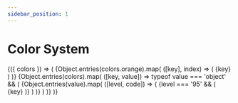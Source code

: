 ```yaml
---
sidebar_position: 1
---
```



# Color System

<InjectColors>
  {({ colors }) => (
    <Paper backgroundColor="background" py={40}>
      <VStack>
        <HStack>
          {Object.entries(colors.orange).map(
            ([key], index) => (
              <Paper
                key={key}
                flex={1}
                py={4}
                backgroundColor={
                  colors.neutral[
                    index % 2 === 0 ? 15 : 10
                  ]
                }
                justifyContent="center"
              >
                <Body
                  level={5}
                  color={colors.neutral[95]}
                  textAlign="center"
                >
                  {key}
                </Body>
              </Paper>
            )
          )}
        </HStack>
        {Object.entries(colors).map(
          ([key, value]) =>
            typeof value === 'object' && (
              <HStack
                key={key}
                backgroundColor={
                  key === 'whiteAlpha'
                    ? 'black'
                    : 'white'
                }
              >
                {Object.entries(value).map(
                  ([level, code]) => (
                    <ColorPaletteItem
                      key={`${key}-${level}`}
                      backgroundColor={code}
                    >
                      {level === '95' && (
                        <Body
                          level={5}
                          color={
                            key.includes('Alpha')
                              ? colors.neutral[60]
                              : colors[key][60]
                          }
                          textAlign="center"
                        >
                          {key}
                        </Body>
                      )}
                    </ColorPaletteItem>
                  )
                )}
              </HStack>
            )
        )}
      </VStack>
    </Paper>
  )}
</InjectColors>
